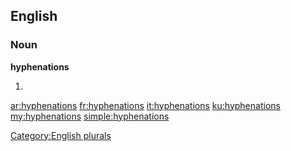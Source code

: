 ==English==

===Noun===
'''hyphenations'''

# {{plural of|hyphenation}}

[[Category:English plurals]]

[[ar:hyphenations]]
[[fr:hyphenations]]
[[it:hyphenations]]
[[ku:hyphenations]]
[[my:hyphenations]]
[[simple:hyphenations]]
